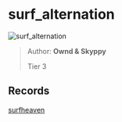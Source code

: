 
# surf_alternation

![surf_alternation](https://raw.githubusercontent.com/Sayt123/SurfMapPics/Maps-and-bonuses/csgo/surf_alternation.jpg)

> Author: **Ownd & Skyppy**
>
> Tier 3

## Records

[surfheaven](https://surfheaven.eu/map/surf_alternation)
